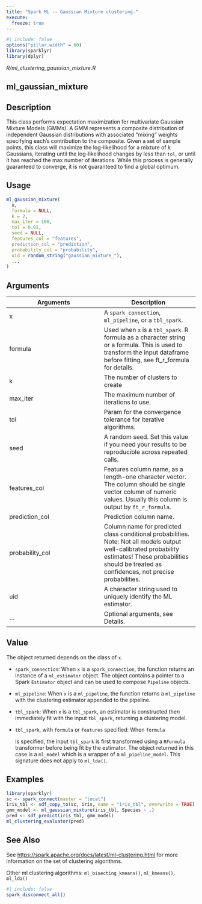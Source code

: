 ```yaml
---
title: "Spark ML -- Gaussian Mixture clustering."
execute:
  freeze: true
---
```


```r
#| include: false
options("pillar.width" = 60)
library(sparklyr) 
library(dplyr)
```

*R/ml_clustering_gaussian_mixture.R*

## ml_gaussian_mixture

## Description
This class performs expectation maximization for multivariate Gaussian Mixture Models (GMMs). A GMM represents a composite distribution of independent Gaussian distributions with associated "mixing" weights specifying each's contribution to the composite. Given a set of sample points, this class will maximize the log-likelihood for a mixture of k Gaussians, iterating until the log-likelihood changes by less than `tol`, or until it has reached the max number of iterations. While this process is generally guaranteed to converge, it is not guaranteed to find a global optimum. 


## Usage
```r
ml_gaussian_mixture( 
  x, 
  formula = NULL, 
  k = 2, 
  max_iter = 100, 
  tol = 0.01, 
  seed = NULL, 
  features_col = "features", 
  prediction_col = "prediction", 
  probability_col = "probability", 
  uid = random_string("gaussian_mixture_"), 
  ... 
) 
```

## Arguments
|Arguments|Description|
|---|---|
| x | A `spark_connection`, `ml_pipeline`, or a `tbl_spark`. |
| formula | Used when `x` is a `tbl_spark`. R formula as a character string or a formula. This is used to transform the input dataframe before fitting, see ft_r_formula for details. |
| k | The number of clusters to create |
| max_iter | The maximum number of iterations to use. |
| tol | Param for the convergence tolerance for iterative algorithms. |
| seed | A random seed. Set this value if you need your results to be reproducible across repeated calls. |
| features_col | Features column name, as a length-one character vector. The column should be single vector column of numeric values. Usually this column is output by `ft_r_formula`. |
| prediction_col | Prediction column name. |
| probability_col | Column name for predicted class conditional probabilities. Note: Not all models output well-calibrated probability estimates! These probabilities should be treated as confidences, not precise probabilities. |
| uid | A character string used to uniquely identify the ML estimator. |
| ... | Optional arguments, see Details. |



## Value

The object returned depends on the class of `x`. 

  

- `spark_connection`: When `x` is a `spark_connection`, the function returns an instance of a `ml_estimator` object. The object contains a pointer to   a Spark `Estimator` object and can be used to compose   `Pipeline` objects. 

  

- `ml_pipeline`: When `x` is a `ml_pipeline`, the function returns a `ml_pipeline` with   the clustering estimator appended to the pipeline. 

  

- `tbl_spark`: When `x` is a `tbl_spark`, an estimator is constructed then   immediately fit with the input `tbl_spark`, returning a clustering model. 

  

- `tbl_spark`, with `formula` or `features` specified: When `formula`

    is specified, the input `tbl_spark` is first transformed using a     `RFormula` transformer before being fit by     the estimator. The object returned in this case is a `ml_model` which is a     wrapper of a `ml_pipeline_model`. This signature does not apply to `ml_lda()`. 


## Examples
```r
library(sparklyr)
sc <- spark_connect(master = "local") 
iris_tbl <- sdf_copy_to(sc, iris, name = "iris_tbl", overwrite = TRUE) 
gmm_model <- ml_gaussian_mixture(iris_tbl, Species ~ .) 
pred <- sdf_predict(iris_tbl, gmm_model) 
ml_clustering_evaluator(pred) 
```

## See Also

See [https://spark.apache.org/docs/latest/ml-clustering.html](https://spark.apache.org/docs/latest/ml-clustering.html) for   more information on the set of clustering algorithms. 

Other ml clustering algorithms:  `ml_bisecting_kmeans()`, `ml_kmeans()`, `ml_lda()`


```r
#| include: false
spark_disconnect_all()
```
